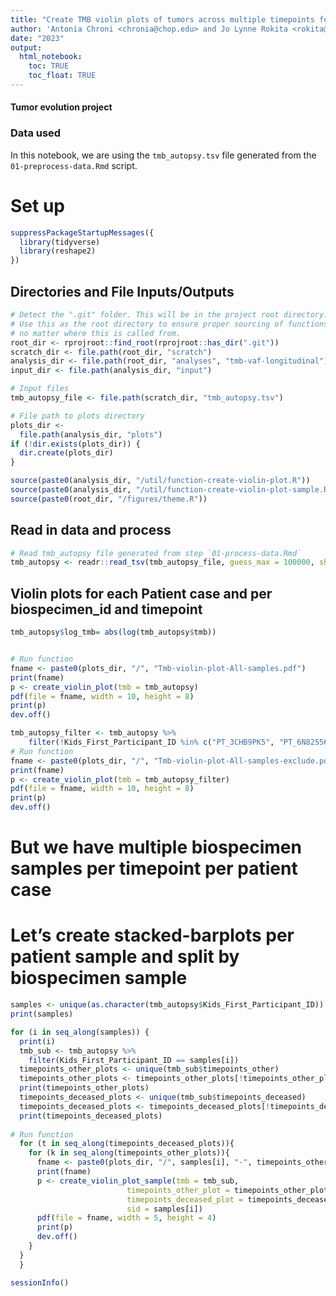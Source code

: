 ```yaml
---
title: "Create TMB violin plots of tumors across multiple timepoints for thr autopsy samples in the PBTA Cohort"
author: 'Antonia Chroni <chronia@chop.edu> and Jo Lynne Rokita <rokita@chop.edu> for D3B'
date: "2023"
output:
  html_notebook:
    toc: TRUE
    toc_float: TRUE
---
```


#### Tumor evolution project 

### Data used 
In this notebook, we are using the `tmb_autopsy.tsv` file generated from the `01-preprocess-data.Rmd` script.

# Set up

```r
suppressPackageStartupMessages({
  library(tidyverse)
  library(reshape2) 
})
```

## Directories and File Inputs/Outputs

```r
# Detect the ".git" folder. This will be in the project root directory.
# Use this as the root directory to ensure proper sourcing of functions
# no matter where this is called from.
root_dir <- rprojroot::find_root(rprojroot::has_dir(".git"))
scratch_dir <- file.path(root_dir, "scratch")
analysis_dir <- file.path(root_dir, "analyses", "tmb-vaf-longitudinal") 
input_dir <- file.path(analysis_dir, "input")

# Input files
tmb_autopsy_file <- file.path(scratch_dir, "tmb_autopsy.tsv")

# File path to plots directory
plots_dir <-
  file.path(analysis_dir, "plots")
if (!dir.exists(plots_dir)) {
  dir.create(plots_dir)
}

source(paste0(analysis_dir, "/util/function-create-violin-plot.R"))
source(paste0(analysis_dir, "/util/function-create-violin-plot-sample.R"))
source(paste0(root_dir, "/figures/theme.R"))
```

## Read in data and process
```r
# Read tmb_autopsy file generated from step `01-process-data.Rmd`
tmb_autopsy <- readr::read_tsv(tmb_autopsy_file, guess_max = 100000, show_col_types = FALSE)
```

## Violin plots for each Patient case and per biospecimen_id and timepoint

```r

tmb_autopsy$log_tmb= abs(log(tmb_autopsy$tmb))


# Run function
fname <- paste0(plots_dir, "/", "Tmb-violin-plot-All-samples.pdf")
print(fname)
p <- create_violin_plot(tmb = tmb_autopsy)
pdf(file = fname, width = 10, height = 8)
print(p)
dev.off()
```
    
```r
tmb_autopsy_filter <- tmb_autopsy %>%
    filter(!Kids_First_Participant_ID %in% c("PT_3CHB9PK5", "PT_6N825561"))
# Run function
fname <- paste0(plots_dir, "/", "Tmb-violin-plot-All-samples-exclude.pdf")
print(fname)
p <- create_violin_plot(tmb = tmb_autopsy_filter)
pdf(file = fname, width = 10, height = 8)
print(p)
dev.off()
```    
      

# But we have multiple biospecimen samples per timepoint per patient case
# Let's create stacked-barplots per patient sample and split by biospecimen sample

```r
samples <- unique(as.character(tmb_autopsy$Kids_First_Participant_ID))
print(samples)

for (i in seq_along(samples)) {
  print(i)
  tmb_sub <- tmb_autopsy %>%
    filter(Kids_First_Participant_ID == samples[i])
  timepoints_other_plots <- unique(tmb_sub$timepoints_other)
  timepoints_other_plots <- timepoints_other_plots[!timepoints_other_plots == "4"]
  print(timepoints_other_plots)
  timepoints_deceased_plots <- unique(tmb_sub$timepoints_deceased)
  timepoints_deceased_plots <- timepoints_deceased_plots[!timepoints_deceased_plots %in% c("1", "2", "3")]
  print(timepoints_deceased_plots)
  
# Run function
  for (t in seq_along(timepoints_deceased_plots)){
    for (k in seq_along(timepoints_other_plots)){
      fname <- paste0(plots_dir, "/", samples[i], "-", timepoints_other_plots[k], "-vs-", timepoints_deceased_plots[t], "-Tmb-violin-plot.pdf")
      print(fname)
      p <- create_violin_plot_sample(tmb = tmb_sub,
                          timepoints_other_plot = timepoints_other_plots[k],
                          timepoints_deceased_plot = timepoints_deceased_plots[t],
                          sid = samples[i])
      pdf(file = fname, width = 5, height = 4)
      print(p)
      dev.off()
    }
  }
  }  
```

```r
sessionInfo()
```
